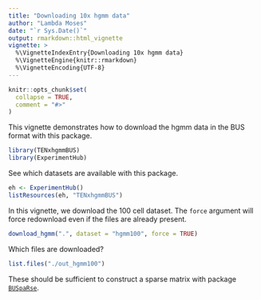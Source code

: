 ```yaml
---
title: "Downloading 10x hgmm data"
author: "Lambda Moses"
date: "`r Sys.Date()`"
output: rmarkdown::html_vignette
vignette: >
  %\VignetteIndexEntry{Downloading 10x hgmm data}
  %\VignetteEngine{knitr::rmarkdown}
  %\VignetteEncoding{UTF-8}
---
```


```r
knitr::opts_chunk$set(
  collapse = TRUE,
  comment = "#>"
)
```

This vignette demonstrates how to download the hgmm data in the BUS format with this package.
```r
library(TENxhgmmBUS)
library(ExperimentHub)
```

See which datasets are available with this package.
```r
eh <- ExperimentHub()
listResources(eh, "TENxhgmmBUS")
```

In this vignette, we download the 100 cell dataset. The `force` argument will force redownload even if the files are already present.
```r
download_hgmm(".", dataset = "hgmm100", force = TRUE)
```

Which files are downloaded?
```r
list.files("./out_hgmm100")
```

These should be sufficient to construct a sparse matrix with package [`BUSpaRse`](https://github.com/BUStools/BUSpaRse). 
